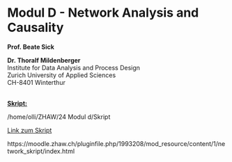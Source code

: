 # Modul D - Network Analysis and Causality {.unnumbered}

**Prof. Beate Sick**\

**Dr. Thoralf Mildenberger**\
Institute for Data Analysis and Process Design\
Zurich University of Applied Sciences\
CH-8401 Winterthur<br><br>

[**Skript:**]{.underline}

/home/olli/ZHAW/24 Modul d/Skript

[Link zum Skript](https://moodle.zhaw.ch/pluginfile.php/1993208/mod_resource/content/1/network_skript/index.html)

https://moodle.zhaw.ch/pluginfile.php/1993208/mod_resource/content/1/network_skript/index.html
